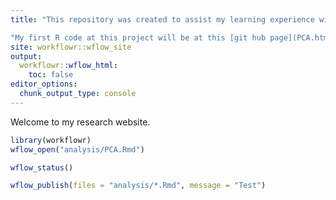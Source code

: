 ```yaml
---
title: "This repository was created to assist my learning experience with GitHub and workflowr."

"My first R code at this project will be at this [git hub page](PCA.html)"
site: workflowr::wflow_site
output:
  workflowr::wflow_html:
    toc: false
editor_options:
  chunk_output_type: console
---
```


Welcome to my research website.
```r
library(workflowr)
wflow_open("analysis/PCA.Rmd")
```

```r
wflow_status()
```

```r
wflow_publish(files = "analysis/*.Rmd", message = "Test")
```

